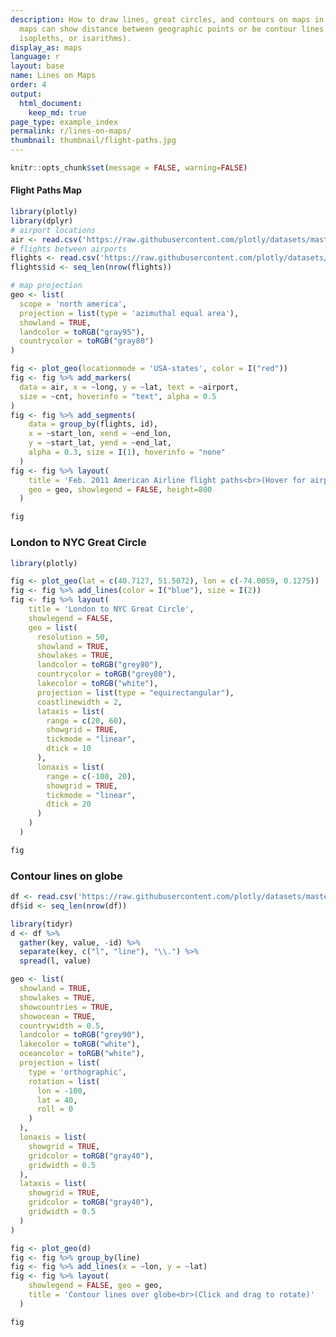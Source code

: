 ```yaml
---
description: How to draw lines, great circles, and contours on maps in R. Lines on
  maps can show distance between geographic points or be contour lines (isolines,
  isopleths, or isarithms).
display_as: maps
language: r
layout: base
name: Lines on Maps
order: 4
output:
  html_document:
    keep_md: true
page_type: example_index
permalink: r/lines-on-maps/
thumbnail: thumbnail/flight-paths.jpg
---
```


```r
knitr::opts_chunk$set(message = FALSE, warning=FALSE)
```
#### Flight Paths Map

```r
library(plotly)
library(dplyr)
# airport locations
air <- read.csv('https://raw.githubusercontent.com/plotly/datasets/master/2011_february_us_airport_traffic.csv')
# flights between airports
flights <- read.csv('https://raw.githubusercontent.com/plotly/datasets/master/2011_february_aa_flight_paths.csv')
flights$id <- seq_len(nrow(flights))

# map projection
geo <- list(
  scope = 'north america',
  projection = list(type = 'azimuthal equal area'),
  showland = TRUE,
  landcolor = toRGB("gray95"),
  countrycolor = toRGB("gray80")
)

fig <- plot_geo(locationmode = 'USA-states', color = I("red"))
fig <- fig %>% add_markers(
  data = air, x = ~long, y = ~lat, text = ~airport,
  size = ~cnt, hoverinfo = "text", alpha = 0.5
)
fig <- fig %>% add_segments(
    data = group_by(flights, id),
    x = ~start_lon, xend = ~end_lon,
    y = ~start_lat, yend = ~end_lat,
    alpha = 0.3, size = I(1), hoverinfo = "none"
  )
fig <- fig %>% layout(
    title = 'Feb. 2011 American Airline flight paths<br>(Hover for airport names)',
    geo = geo, showlegend = FALSE, height=800
  )

fig
```

### London to NYC Great Circle

```r
library(plotly)

fig <- plot_geo(lat = c(40.7127, 51.5072), lon = c(-74.0059, 0.1275))
fig <- fig %>% add_lines(color = I("blue"), size = I(2))
fig <- fig %>% layout(
    title = 'London to NYC Great Circle',
    showlegend = FALSE,
    geo = list(
      resolution = 50,
      showland = TRUE,
      showlakes = TRUE,
      landcolor = toRGB("grey80"),
      countrycolor = toRGB("grey80"),
      lakecolor = toRGB("white"),
      projection = list(type = "equirectangular"),
      coastlinewidth = 2,
      lataxis = list(
        range = c(20, 60),
        showgrid = TRUE,
        tickmode = "linear",
        dtick = 10
      ),
      lonaxis = list(
        range = c(-100, 20),
        showgrid = TRUE,
        tickmode = "linear",
        dtick = 20
      )
    )
  )

fig
```

### Contour lines on globe

```r
df <- read.csv('https://raw.githubusercontent.com/plotly/datasets/master/globe_contours.csv')
df$id <- seq_len(nrow(df))

library(tidyr)
d <- df %>%
  gather(key, value, -id) %>%
  separate(key, c("l", "line"), "\\.") %>%
  spread(l, value)

geo <- list(
  showland = TRUE,
  showlakes = TRUE,
  showcountries = TRUE,
  showocean = TRUE,
  countrywidth = 0.5,
  landcolor = toRGB("grey90"),
  lakecolor = toRGB("white"),
  oceancolor = toRGB("white"),
  projection = list(
    type = 'orthographic',
    rotation = list(
      lon = -100,
      lat = 40,
      roll = 0
    )
  ),
  lonaxis = list(
    showgrid = TRUE,
    gridcolor = toRGB("gray40"),
    gridwidth = 0.5
  ),
  lataxis = list(
    showgrid = TRUE,
    gridcolor = toRGB("gray40"),
    gridwidth = 0.5
  )
)

fig <- plot_geo(d)
fig <- fig %>% group_by(line)
fig <- fig %>% add_lines(x = ~lon, y = ~lat)
fig <- fig %>% layout(
    showlegend = FALSE, geo = geo,
    title = 'Contour lines over globe<br>(Click and drag to rotate)'
  )

fig
```